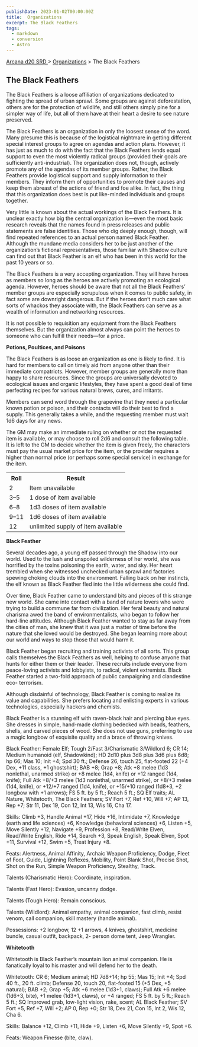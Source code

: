 ```yaml
---
publishDate: 2023-01-02T00:00:00Z
title:  Organizations
excerpt: The Black Feathers
tags:
  - markdown
  - conversion
  - Astro
---
```


[ Arcana d20 SRD ](/#arcanaD20) > [ Organizations](arcana-d20-srd-organizations-index) > The Black Feathers

##  The Black Feathers

The Black Feathers is a loose affiliation of organizations dedicated to
fighting the spread of urban sprawl. Some groups are against deforestation,
others are for the protection of wildlife, and still others simply pine for a
simpler way of life, but all of them have at their heart a desire to see
nature preserved.

The Black Feathers is an organization in only the loosest sense of the word.
Many presume this is because of the logistical nightmare in getting different
special interest groups to agree on agendas and action plans. However, it has
just as much to do with the fact that the Black Feathers lends equal support
to even the most violently radical groups (provided their goals are
sufficiently anti-industrial). The organization does not, though, actively
promote any of the agendas of its member groups. Rather, the Black Feathers
provide logistical support and supply information to their members. They
inform them of opportunities to promote their causes and keep them abreast of
the actions of friend and foe alike. In fact, the thing that this organization
does best is put like-minded individuals and groups together.

Very little is known about the actual workings of the Black Feathers. It is
unclear exactly how big the central organization is—even the most basic
research reveals that the names found in press releases and public statements
are false identities. Those who dig deeply enough, though, will find repeated
references to an actual person named Black Feather. Although the mundane media
considers her to be just another of the organization’s fictional
representatives, those familiar with Shadow culture can find out that Black
Feather is an elf who has been in this world for the past 10 years or so.

The Black Feathers is a very accepting organization. They will have heroes as
members so long as the heroes are actively promoting an ecological agenda.
However, heroes should be aware that not all the Black Feathers’ member groups
are especially scrupulous when it comes to public safety, in fact some are
downright dangerous. But if the heroes don’t much care what sorts of whackos
they associate with, the Black Feathers can serve as a wealth of information
and networking resources.

It is not possible to requisition any equipment from the Black Feathers
themselves. But the organization almost always can point the heroes to someone
who can fulfill their needs—for a price.

**Potions, Poultices, and Poisons**

The Black Feathers is as loose an organization as one is likely to find. It is
hard for members to call on timely aid from anyone other than their immediate
compatriots. However, member groups are generally more than happy to share
resources. Since the groups are universally devoted to ecological issues and
organic lifestyles, they have spent a good deal of time perfecting recipes for
various natural brews, cures, and irritants.

Members can send word through the grapevine that they need a particular known
potion or poison, and their contacts will do their best to find a supply. This
generally takes a while, and the requesting member must wait 1d6 days for any
news.

The GM may make an immediate ruling on whether or not the requested item is
available, or may choose to roll 2d6 and consult the following table. It is
left to the GM to decide whether the item is given freely, the characters must
pay the usual market price for the item, or the provider requires a higher
than normal price (or perhaps some special service) in exchange for the item.


<table> <tr> <th> Roll </th> <th> Result </th> </tr> <tr> <td> 2 </td> <td> Item unavailable </td> </tr> <tr class="shaded"> <td> 3–5 </td> <td> 1 dose of item available </td> </tr> <tr> <td> 6–8 </td> <td> 1d3 doses of item available </td> </tr> <tr class="shaded"> <td> 9–11 </td> <td> 1d6 doses of item available </td> </tr> <tr> <td> 12 </td> <td> unlimited supply of item available </td> </tr> </table>

 **Black Feather**

Several decades ago, a young elf passed through the Shadow into our world.
Used to the lush and unspoiled wilderness of her world, she was horrified by
the toxins poisoning the earth, water, and sky. Her heart trembled when she
witnessed unchecked urban sprawl and factories spewing choking clouds into the
environment. Falling back on her instincts, the elf known as Black Feather
fled into the little wilderness she could find.

Over time, Black Feather came to understand bits and pieces of this strange
new world. She came into contact with a band of nature lovers who were trying
to build a commune far from civilization. Her feral beauty and natural
charisma awed the band of environmentalists, who began to follow her hard-line
attitudes. Although Black Feather wanted to stay as far away from the cities
of man, she knew that it was just a matter of time before the nature that she
loved would be destroyed. She began learning more about our world and ways to
stop those that would harm it.

Black Feather began recruiting and training activists of all sorts. This group
calls themselves the Black Feathers as well, helping to confuse anyone that
hunts for either them or their leader. These recruits include everyone from
peace-loving activists and lobbyists, to radical, violent extremists. Black
Feather started a two-fold approach of public campaigning and clandestine eco-
terrorism.

Although disdainful of technology, Black Feather is coming to realize its
value and capabilities. She prefers locating and enlisting experts in various
technologies, especially hackers and chemists.

Black Feather is a stunning elf with raven-black hair and piercing blue eyes.
She dresses in simple, hand-made clothing bedecked with beads, feathers,
shells, and carved pieces of wood. She does not use guns, preferring to use a
magic longbow of exquisite quality and a brace of throwing knives.

Black Feather: Female Elf; Tough 2/Fast 3/Charismatic 3/Wildlord 6; CR 14;
Medium humanoid (elf, Shadowkind); HD 2d10 plus 3d8 plus 3d6 plus 6d8; hp 66;
Mas 10; Init +4; Spd 30 ft.; Defense 26, touch 25, flat-footed 22 (+4 Dex, +11
class, +1 ghostshirt); BAB +8; Grap +8; Atk +8 melee (1d3 nonlethal, unarmed
strike) or +8 melee (1d4, knife) or +12 ranged (1d4, knife); Full Atk +8/+3
melee (1d3 nonlethal, unarmed strike), or +8/+3 melee (1d4, knife), or +12/+7
ranged (1d4, knife), or +15/+10 ranged (1d8+3, +2 longbow with +1 arrows); FS
5 ft. by 5 ft.; Reach 5 ft.; SQ Elf traits; AL Nature, Whitetooth, The Black
Feathers; SV Fort +7, Ref +10, Will +7; AP 13, Rep +7; Str 11, Dex 19, Con 12,
Int 13, Wis 16, Cha 17.

Skills: Climb +3, Handle Animal +17, Hide +16, Intimidate +7, Knowledge (earth
and life sciences) +6, Knowledge (behavioral sciences) +6, Listen +5, Move
Silently +12, Navigate +9, Profession +8, Read/Write Elven, Read/Write
English, Ride +14, Search +3, Speak English, Speak Elven, Spot +11, Survival
+12, Swim +5, Treat Injury +8.

Feats: Alertness, Animal Affinity, Archaic Weapon Proficiency, Dodge, Fleet of
Foot, Guide, Lightning Reflexes, Mobility, Point Blank Shot, Precise Shot,
Shot on the Run, Simple Weapon Proficiency, Stealthy, Track.

Talents (Charismatic Hero): Coordinate, inspiration.

Talents (Fast Hero): Evasion, uncanny dodge.

Talents (Tough Hero): Remain conscious.

Talents (Wildlord): Animal empathy, animal companion, fast climb, resist
venom, call companion, skill mastery (handle animal).

Possessions: +2 longbow, 12 +1 arrows, 4 knives, ghostshirt, medicine bundle,
casual outfit, backpack, 2- person dome tent, Jeep Wrangler.

**Whitetooth**

Whitetooth is Black Feather’s mountain lion animal companion. He is
fanatically loyal to his master and will defend her to the death.

Whitetooth: CR 6; Medium animal; HD 7d8+14; hp 55; Mas 15; Init +4; Spd 40
ft., 20 ft. climb; Defense 20, touch 20, flat-footed 15 (+5 Dex, +5 natural);
BAB +2; Grap +5; Atk +6 melee (1d3+1, claws); Full Atk +6 melee (1d6+3, bite),
+1 melee (1d3+1, claws), or +4 ranged; FS 5 ft. by 5 ft.; Reach 5 ft.; SQ
Improved grab, low-light vision, rake, scent; AL Black Feather; SV Fort +5,
Ref +7, Will +2; AP 0, Rep +0; Str 18, Dex 21, Con 15, Int 2, Wis 12, Cha 6.

Skills: Balance +12, Climb +11, Hide +9, Listen +6, Move Silently +9, Spot +6.

Feats: Weapon Finesse (bite, claw).

